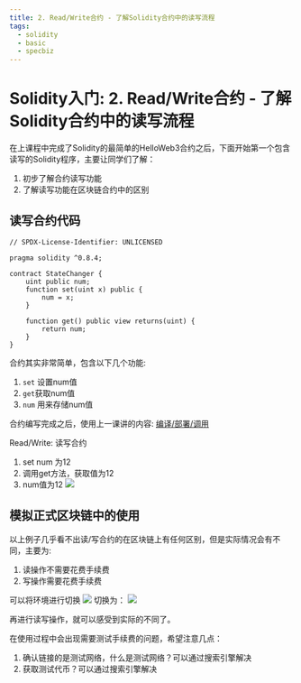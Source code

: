 ```yaml
---
title: 2. Read/Write合约 - 了解Solidity合约中的读写流程
tags:
  - solidity
  - basic
  - specbiz
---
```



# Solidity入门:  2. Read/Write合约 - 了解Solidity合约中的读写流程

在上课程中完成了Solidity的最简单的HelloWeb3合约之后，下面开始第一个包含读写的Solidity程序，主要让同学们了解：

1. 初步了解合约读写功能
2. 了解读写功能在区块链合约中的区别

## 读写合约代码

```solidity
// SPDX-License-Identifier: UNLICENSED

pragma solidity ^0.8.4;

contract StateChanger {
    uint public num;
    function set(uint x) public {
        num = x;
    }

    function get() public view returns(uint) {
        return num;
    }
}

```
合约其实非常简单，包含以下几个功能:
1. `set` 设置num值
2. `get`获取num值
3. `num` 用来存储num值

合约编写完成之后，使用上一课讲的内容: [编译/部署/调用](../2-helloworld/README.mdx)

Read/Write: 读写合约
1. set num 为12
2. 调用get方法，获取值为12
3. num值为12
![](2022-10-13-11-04-18.png)

## 模拟正式区块链中的使用

以上例子几乎看不出读/写合约的在区块链上有任何区别，但是实际情况会有不同，主要为:
1. 读操作不需要花费手续费
2. 写操作需要花费手续费

可以将环境进行切换
![](2022-10-13-11-12-08.png)
切换为：
![](2022-10-13-11-12-36.png)

再进行读写操作，就可以感受到实际的不同了。

在使用过程中会出现需要测试手续费的问题，希望注意几点：
1. 确认链接的是测试网络，什么是测试网络？可以通过搜索引擎解决
2. 获取测试代币？可以通过搜索引擎解决

